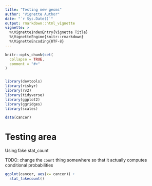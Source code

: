 ```yaml
---
title: "Testing new geoms"
author: "Vignette Author"
date: "`r Sys.Date()`"
output: rmarkdown::html_vignette
vignette: >
  %\VignetteIndexEntry{Vignette Title}
  %\VignetteEngine{knitr::rmarkdown}
  %\VignetteEncoding{UTF-8}
---
```


```r
knitr::opts_chunk$set(
  collapse = TRUE,
  comment = "#>"
)


library(devtools)
library(riskyr)
library(rv2)
library(tidyverse)
library(ggplot2)
library(ggridges)
library(scales) 
```



```r
data(cancer)
```


# Testing area

Using fake stat_count

TODO: change the `count` thing somewhere so that it actually computes conditional probabilities


```r
ggplot(cancer, aes(x= cancer)) + 
  stat_fakecount()
```

